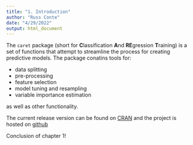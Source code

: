 ```yaml
---
title: "1. Introduction"
author: "Russ Conte"
date: "4/29/2022"
output: html_document
---
```


The `caret` package (short for **C**lassification **A**nd **RE**gression **T**raining) is a set of functions that attempt to streamline the process for creating predictive models. The package conatins tools for:

- data splitting
- pre-processing
- feature selection
- model tuning and resampling
- variable importance estimation

as well as other functionality.

The current release version can be found on [CRAN](http://cran.r-project.org/web/packages/caret/) and the project is hosted on [github](https://github.com/topepo/caret)

Conclusion of chapter 1!